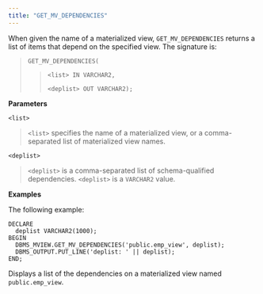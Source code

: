 ```yaml
---
title: "GET_MV_DEPENDENCIES"
---
```


When given the name of a materialized view, `GET_MV_DEPENDENCIES` returns a list of items that depend on the specified view. The signature is:

> `GET_MV_DEPENDENCIES(`
>
> > `<list> IN VARCHAR2,`
> >
> > `<deplist> OUT VARCHAR2);`

**Parameters**

`<list>`

> `<list>` specifies the name of a materialized view, or a comma-separated list of materialized view names.

`<deplist>`

> `<deplist>` is a comma-separated list of schema-qualified dependencies. `<deplist>` is a `VARCHAR2` value.

**Examples**

The following example:

```text
DECLARE
  deplist VARCHAR2(1000);
BEGIN
  DBMS_MVIEW.GET_MV_DEPENDENCIES('public.emp_view', deplist);
  DBMS_OUTPUT.PUT_LINE('deplist: ' || deplist);
END;
```

Displays a list of the dependencies on a materialized view named `public.emp_view`.
